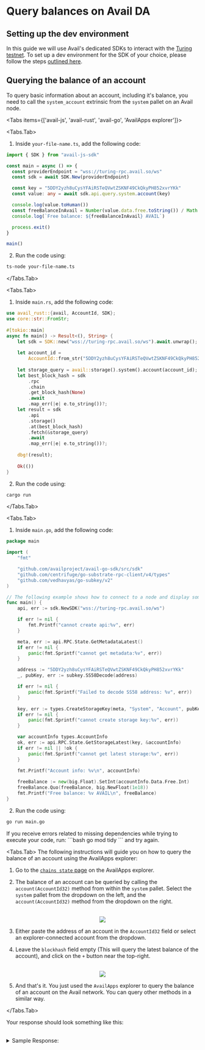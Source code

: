 
# Query balances on Avail DA

## Setting up the dev environment

In this guide we will use Avail's dedicated SDKs to interact with the [Turing testnet](/docs/networks).
To set up a dev environment for the SDK of your choice, please follow the steps [outlined here](/api-reference/avail-node-api#setting-up-the-dev-environment).

## Querying the balance of an account

To query basic information about an account, including it's balance, you need to call the `system_account` extrinsic from the `system` pallet on an Avail node.

<Tabs items={['avail-js', 'avail-rust', 'avail-go', 'AvailApps explorer']}>

<Tabs.Tab>
1. Inside `your-file-name.ts`, add the following code:

```typescript showLineNumbers filename="avail-js"
import { SDK } from "avail-js-sdk"

const main = async () => {
  const providerEndpoint = "wss://turing-rpc.avail.so/ws"
  const sdk = await SDK.New(providerEndpoint)

  const key = "5DDY2yzh8uCysYFAiRSTeQVwtZSKNF49CkQkyPH852xvrYKk"
  const value: any = await sdk.api.query.system.account(key)

  console.log(value.toHuman())
  const freeBalanceInAvail = Number(value.data.free.toString()) / Math.pow(10, 18)
  console.log(`Free balance: ${freeBalanceInAvail} AVAIL`)

  process.exit()
}

main()
```

2. Run the code using:

```bash
ts-node your-file-name.ts
```
</Tabs.Tab>

<Tabs.Tab>
1. Inside `main.rs`, add the following code:

```rust showLineNumbers filename="avail-rust" showLineNumbers filename="avail-rust"
use avail_rust::{avail, AccountId, SDK};
use core::str::FromStr;
 
#[tokio::main]
async fn main() -> Result<(), String> {
	let sdk = SDK::new("wss://turing-rpc.avail.so/ws").await.unwrap();
 
	let account_id =
		AccountId::from_str("5DDY2yzh8uCysYFAiRSTeQVwtZSKNF49CkQkyPH852xvrYKk").unwrap(); // Alice_Stash
 
	let storage_query = avail::storage().system().account(account_id);
	let best_block_hash = sdk
		.rpc
		.chain
		.get_block_hash(None)
		.await
		.map_err(|e| e.to_string())?;
	let result = sdk
		.api
		.storage()
		.at(best_block_hash)
		.fetch(&storage_query)
		.await
		.map_err(|e| e.to_string())?;
 
	dbg!(result);
 
	Ok(())
}
```

2. Run the code using:

```bash
cargo run
```

</Tabs.Tab>

<Tabs.Tab>
1. Inside `main.go`, add the following code:

```go showLineNumbers filename="avail-go"
package main

import (
	"fmt"

	"github.com/availproject/avail-go-sdk/src/sdk"
	"github.com/centrifuge/go-substrate-rpc-client/v4/types"
	"github.com/vedhavyas/go-subkey/v2"
)

// The following example shows how to connect to a node and display some basic information.
func main() {
	api, err := sdk.NewSDK("wss://turing-rpc.avail.so/ws")

	if err != nil {
		fmt.Printf("cannot create api:%v", err)
	}

	meta, err := api.RPC.State.GetMetadataLatest()
	if err != nil {
		panic(fmt.Sprintf("cannot get metadata:%v", err))
	}

	address := "5DDY2yzh8uCysYFAiRSTeQVwtZSKNF49CkQkyPH852xvrYKk"
	_, pubKey, err := subkey.SS58Decode(address)

	if err != nil {
		panic(fmt.Sprintf("Failed to decode SS58 address: %v", err))
	}

	key, err := types.CreateStorageKey(meta, "System", "Account", pubKey, nil)
	if err != nil {
		panic(fmt.Sprintf("cannot create storage key:%v", err))
	}

	var accountInfo types.AccountInfo
	ok, err := api.RPC.State.GetStorageLatest(key, &accountInfo)
	if err != nil || !ok {
		panic(fmt.Sprintf("cannot get latest storage:%v", err))
	}

	fmt.Printf("Account info: %v\n", accountInfo)
	
	freeBalance := new(big.Float).SetInt(accountInfo.Data.Free.Int)
	freeBalance.Quo(freeBalance, big.NewFloat(1e18))
	fmt.Printf("Free balance: %v AVAIL\n", freeBalance)
}
```

2. Run the code using:

```bash
go run main.go
```

<Callout type="info">
If you receive errors related to missing dependencies while trying to execute your code, run:
```bash
go mod tidy
```
and try again.
</Callout>
</Tabs.Tab>

<Tabs.Tab>
The following instructions will guide you on how to query the balance of an account using the AvailApps explorer:

1. Go to the [`chains state` page](https://explorer.avail.so/#/chainstate) on the AvailApps explorer.

2. The balance of an account can be queried by calling the `account(AccountId32)` method from within the `system` pallet. Select the `system`
pallet from the dropdown on the left, and the `account(AccountId32)` method from the dropdown on the right.

<br/>
<div align="center">
<img src="/img/new-explorer/new-explorer-7.png" align="center" />
</div>

3. Either paste the address of an account in the `AccountId32` field or select an explorer-connected account from the dropdown.

4. Leave the `blockhash` field empty (This will query the latest balance of the account), and click on the `+` button near the top-right.

<br/>
<div align="center">
<img src="/img/new-explorer/new-explorer-8.png" align="center" />
</div>

5. And that's it. You just used the `AvailApps` explorer to query the balance of an account on the Avail network. You can query other methods in a similar way.

</Tabs.Tab>

</Tabs>

Your response should look something like this:

<br/>
<details className="border p-3 rounded-md bg-[#EFF6FF] border-[#] hover:!bg-[#EFF6FF]">
<summary>Sample Response:</summary>
```
{
  nonce: '109',
  consumers: '2',
  providers: '1',
  sufficients: '0',
  data: {
    free: '1,000,000,000,000',
    reserved: '100,000,300,000,000,000,000',
    frozen: '100,000,000,000,000,000,000',
    flags: '170,141,183,460,469,231,731,687,303,715,884,105,728'
  }
}
Free balance: 28.3046577073 AVAIL
```
</details>